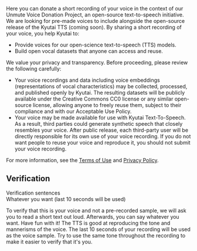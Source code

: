 Here you can donate a short recording of your voice in the context of our Unmute Voice Donation Project, an <span className="text-green">open-source text-to-speech initiative</span>.
We are looking for pre-made voices to include alongside the open-source release of
the Kyutai TTS (coming soon). By sharing a short recording of your voice, you
help Kyutai to:

- Provide voices for our open-science text-to-speech (TTS) models.
- Build open vocal datasets that anyone can access and reuse.

We value your privacy and transparency. Before proceeding, please review
the following carefully:

- Your voice recordings and data including voice embeddings
  (representations of vocal characteristics) may be collected,
  processed, and published openly by Kyutai. The resulting datasets will
  be publicly available under the Creative Commons CC0 license or any
  similar open-source license, allowing anyone to freely reuse them,
  subject to their compliance and with our Acceptable Use Policy.
- Your voice may be made available for use with Kyutai Text-To-Speech.
  As a result, third parties could generate synthetic speech that
  closely resembles your voice. After public release, each third-party
  user will be directly responsible for its own use of your voice
  recording. If you do not want people to reuse your voice and reproduce
  it, you should not submit your voice recording.

For more information, see the [Terms of Use](/voice-donation/terms-of-use) and
[Privacy Policy](/voice-donation/privacy-policy).

## Verification

<div className="w-full flex flex-row mt-2">
  <div className="border-1 border-green py-2 px-4 text-center">
    Verification sentences
  </div>
  <div className="border-1 border-green py-2 px-4 text-center grow-2">
    Whatever you want (last 10 seconds will be used)
  </div>
</div>

To verify that this is your voice and not a pre-recorded sample, we will
ask you to read a short text out loud. Afterwards, you can say whatever
you want. Have fun with it! The TTS is good at reproducing the tone and
mannerisms of the voice. The last 10 seconds of your recording will be
used as the voice sample. Try to use the same tone throughout the
recording to make it easier to verify that it's you.
